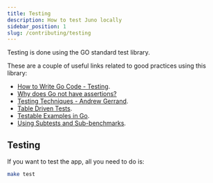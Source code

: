 ```yaml
---
title: Testing
description: How to test Juno locally
sidebar_position: 1
slug: /contributing/testing
---
```


Testing is done using the GO standard test library.

These are a couple of useful links related to good practices using this library:
- [How to Write Go Code - Testing](https://go.dev/doc/code#Testing).
- [Why does Go not have assertions?](https://go.dev/doc/faq#assertions)
- [Testing Techniques - Andrew Gerrand](https://talks.golang.org/2014/testing.slide#1).
- [Table Driven Tests](https://github.com/golang/go/wiki/TableDrivenTests).
- [Testable Examples in Go](https://go.dev/blog/examples).
- [Using Subtests and Sub-benchmarks](https://go.dev/blog/subtests).


## Testing

If you want to test the app, all you need to do is:

```bash
make test
```